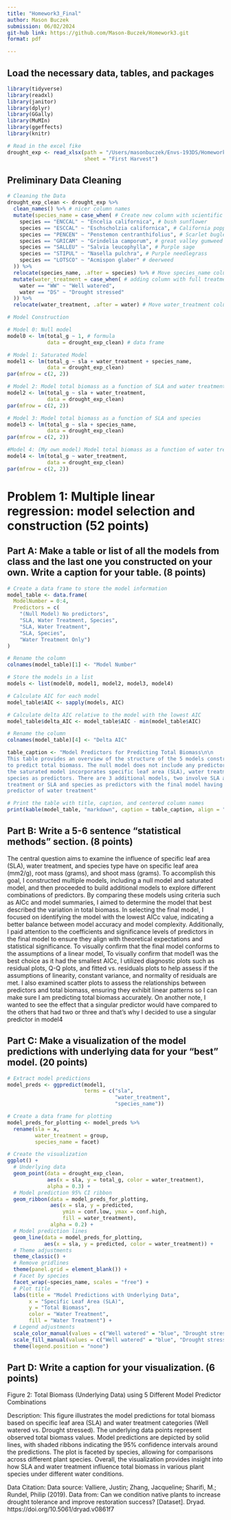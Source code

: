 ```yaml
---
title: "Homework3_Final"
author: Mason Buczek
submission: 06/02/2024
git-hub link: https://github.com/Mason-Buczek/Homework3.git
format: pdf

---
```

## Load the necessary data, tables, and packages

```r
library(tidyverse)
library(readxl)
library(janitor)
library(dplyr)
library(GGally)
library(MuMIn)
library(ggeffects)
library(knitr)

# Read in the excel fike
drought_exp <- read_xlsx(path = "/Users/masonbuczek/Envs-193DS/Homework_3/Valliere_etal_EcoApps_Data.xlsx",
                         sheet = "First Harvest")
```

## Preliminary Data Cleaning

```r
# Cleaning the Data
drought_exp_clean <- drought_exp %>% 
  clean_names() %>% # nicer column names
  mutate(species_name = case_when( # Create new column with scientific names
    species == "ENCCAL" ~ "Encelia californica", # bush sunflower
    species == "ESCCAL" ~ "Eschscholzia californica", # California poppy
    species == "PENCEN" ~ "Penstemon centranthifolius", # Scarlet bugler
    species == "GRICAM" ~ "Grindelia camporum", # great valley gumweed
    species == "SALLEU" ~ "Salvia leucophylla", # Purple sage
    species == "STIPUL" ~ "Nasella pulchra", # Purple needlegrass
    species == "LOTSCO" ~ "Acmispon glaber" # deerweed
  )) %>% 
  relocate(species_name, .after = species) %>% # Move species_name column after species
  mutate(water_treatment = case_when( # adding column with full treatment names
    water == "WW" ~ "Well watered",
    water == "DS" ~ "Drought stressed"
  )) %>% 
  relocate(water_treatment, .after = water) # Move water_treatment column after water

# Model Construction

# Model 0: Null model
model0 <- lm(total_g ~ 1, # formula
             data = drought_exp_clean) # data frame

# Model 1: Saturated Model
model1 <- lm(total_g ~ sla + water_treatment + species_name,
             data = drought_exp_clean)
par(mfrow = c(2, 2))

# Model 2: Model total biomass as a function of SLA and water treatment
model2 <- lm(total_g ~ sla + water_treatment,
             data = drought_exp_clean)
par(mfrow = c(2, 2))

# Model 3: Model total biomass as a function of SLA and species
model3 <- lm(total_g ~ sla + species_name,
             data = drought_exp_clean)
par(mfrow = c(2, 2))

#Model 4: (My own model) Model total biomass as a function of water treatment only
model4 <- lm(total_g ~ water_treatment,
             data = drought_exp_clean)
par(mfrow = c(2, 2))

```

# Problem 1: Multiple linear regression: model selection and construction (52 points)

## Part A: Make a table or list of all the models from class and the last one you constructed on your own. Write a caption for your table. (8 points)

```r
# Create a data frame to store the model information
model_table <- data.frame(
  ModelNumber = 0:4,
  Predictors = c(
    "(Null Model) No predictors",
    "SLA, Water Treatment, Species",
    "SLA, Water Treatment",
    "SLA, Species",
    "Water Treatment Only")
)

# Rename the column
colnames(model_table)[1] <- "Model Number"

# Store the models in a list
models <- list(model0, model1, model2, model3, model4)

# Calculate AIC for each model
model_table$AIC <- sapply(models, AIC)

# Calculate delta AIC relative to the model with the lowest AIC
model_table$delta_AIC <- model_table$AIC - min(model_table$AIC)

# Rename the column
colnames(model_table)[4] <- "Delta AIC"

table_caption <- "Model Predictors for Predicting Total Biomass\n\n
This table provides an overview of the structure of the 5 models constructed\n
to predict total biomass. The null model does not include any predictors, while\n
the saturated model incorporates specific leaf area (SLA), water treatment, and\n
species as predictors. There are 3 additional models, two involve SLA and water\n
treatment or SLA and species as predictors with the final model having the only\n
predictor of water treatment"

# Print the table with title, caption, and centered column names
print(kable(model_table, "markdown", caption = table_caption, align = "c"))
```

## Part B: Write a 5-6 sentence “statistical methods” section. (8 points)

The central question aims to examine the influence of specific leaf area (SLA), water treatment, and species type have on specific leaf area (mm2/g), root mass (grams), and shoot mass (grams). To accomplish this goal, I constructed multiple models, including a null model and saturated model, and then proceeded to build additional models to explore different combinations of predictors. By comparing these models using criteria such as AICc and model summaries, I aimed to determine the model that best described the variation in total biomass. In selecting the final model, I focused on identifying the model with the lowest AICc value, indicating a better balance between model accuracy and model complexity. Additionally, I paid attention to the coefficients and significance levels of predictors in the final model to ensure they align with theoretical expectations and statistical significance. To visually confirm that the final model conforms to the assumptions of a linear model, To visually confirm that model1 was the best choice as it had the smallest AICc, I utilized diagnostic plots such as residual plots, Q-Q plots, and fitted vs. residuals plots to help assess if the assumptions of linearity, constant variance, and normality of residuals are met. I also examined scatter plots to assess the relationships between predictors and total biomass, ensuring they exhibit linear patterns so I can make sure I am predicting total biomass accurately. On another note, I wanted to see the effect that a singular predictor would have compared to the others that had two or three and that's why I decided to use a singular predictor in model4

## Part C: Make a visualization of the model predictions with underlying data for your “best” model. (20 points)

```r
# Extract model predictions
model_preds <- ggpredict(model1, 
                         terms = c("sla",
                                   "water_treatment", 
                                   "species_name"))

# Create a data frame for plotting
model_preds_for_plotting <- model_preds %>%
  rename(sla = x,
         water_treatment = group,
         species_name = facet)

# Create the visualization
ggplot() +
  # Underlying data
  geom_point(data = drought_exp_clean,
             aes(x = sla, y = total_g, color = water_treatment),
             alpha = 0.3) +
  # Model prediction 95% CI ribbon
  geom_ribbon(data = model_preds_for_plotting,
              aes(x = sla, y = predicted,
                  ymin = conf.low, ymax = conf.high,
                  fill = water_treatment),
              alpha = 0.2) +
  # Model prediction lines
  geom_line(data = model_preds_for_plotting,
            aes(x = sla, y = predicted, color = water_treatment)) +
  # Theme adjustments
  theme_classic() +
  # Remove gridlines
  theme(panel.grid = element_blank()) +
  # Facet by species
  facet_wrap(~species_name, scales = "free") +
  # Plot title
  labs(title = "Model Predictions with Underlying Data",
       x = "Specific Leaf Area (SLA)",
       y = "Total Biomass",
       color = "Water Treatment",
       fill = "Water Treatment") +
  # Legend adjustments
  scale_color_manual(values = c("Well watered" = "blue", "Drought stressed" = "red")) +
  scale_fill_manual(values = c("Well watered" = "blue", "Drought stressed" = "red")) +
  theme(legend.position = "none")
```

## Part D: Write a caption for your visualization. (6 points)

Figure 2: Total Biomass (Underlying Data) using 5 Different Model Predictor Combinations

Description:
This figure illustrates the model predictions for total biomass based on specific leaf area (SLA) and water treatment categories (Well watered vs. Drought stressed). The underlying data points represent observed total biomass values. Model predictions are depicted by solid lines, with shaded ribbons indicating the 95% confidence intervals around the predictions. The plot is faceted by species, allowing for comparisons across different plant species. Overall, the visualization provides insight into how SLA and water treatment influence total biomass in various plant species under different water conditions.

Data Citation:
Data source: Valliere, Justin; Zhang, Jacqueline; Sharifi, M.; Rundel, Philip (2019). Data from: Can we condition native plants to increase drought tolerance and improve restoration success? [Dataset]. Dryad. https://doi.org/10.5061/dryad.v0861f7



